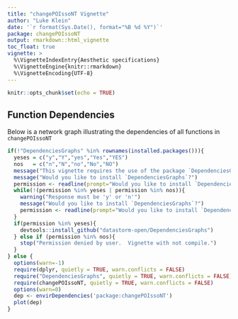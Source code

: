 ```yaml
---
title: "changePOIssoNT Vignette"
author: "Luke Klein"
date: '`r format(Sys.Date(), format="%B %d %Y")`'
package: changePOIssoNT
output: rmarkdown::html_vignette
toc_float: true
vignette: >
  %\VignetteIndexEntry{Aesthetic specifications}
  %\VignetteEngine{knitr::rmarkdown}
  %\VignetteEncoding{UTF-8}
---
```


```r
knitr::opts_chunk$set(echo = TRUE)
```

## Function Dependencies

Below is a network graph illustrating the dependencies of all functions in `changePOIssoNT`

```r

if(!"DependenciesGraphs" %in% rownames(installed.packages())){
  yeses = c("y","Y","yes","Yes","YES")
  nos   = c("n","N","no","No","NO")
  message("This vignette requires the use of the package `DependenciesGraphs`, which is only available on GitHub.")
  message("Would you like to install `DependenciesGraphs`?")
  permission <- readline(prompt="Would you like to install `DependenciesGraphs`? (y/n): ")
  while(!(permission %in% yeses | permission %in% nos)){
    warning("Response must be 'y' or 'n'")
    message("Would you like to install `DependenciesGraphs`?")
    permission <- readline(prompt="Would you like to install `DependenciesGraphs`? (y/n): ")
  }
  if(permission %in% yeses){
    devtools::install_github("datastorm-open/DependenciesGraphs")
  } else if (permission %in% nos){
    stop("Permission denied by user.  Vignette with not compile.")
  }
} else {
  options(warn=-1)
  require(dplyr, quietly = TRUE, warn.conflicts = FALSE)
  require("DependenciesGraphs", quietly = TRUE, warn.conflicts = FALSE)
  require(changePOIssoNT, quietly = TRUE, warn.conflicts = FALSE)
  options(warn=0)
  dep <- envirDependencies('package:changePOIssoNT')
  plot(dep)
}
```



